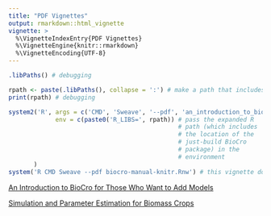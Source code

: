 ```yaml
---
title: "PDF Vignettes"
output: rmarkdown::html_vignette
vignette: >
  %\VignetteIndexEntry{PDF Vignettes}
  %\VignetteEngine{knitr::rmarkdown}
  %\VignetteEncoding{UTF-8}
---
```

```r
.libPaths() # debugging

rpath <- paste(.libPaths(), collapse = ':') # make a path that includes where pkgdown installed BioCro
print(rpath) # debugging

system2('R', args = c('CMD', 'Sweave', '--pdf', 'an_introduction_to_biocro.Rnw'),
             env = c(paste0('R_LIBS=', rpath)) # pass the expanded R
                                               # path (which includes
                                               # the location of the
                                               # just-build BioCro
                                               # package) in the
                                               # environment
       )
system('R CMD Sweave --pdf biocro-manual-knitr.Rnw') # this vignette doesn't need BioCro
```

<!--
<iframe src="an_introduction_to_biocro.pdf"/> 
<iframe src="biocro-manual-knitr.pdf"/>
-->

[An Introduction to BioCro for Those Who Want to Add Models](an_introduction_to_biocro.pdf){target="_blank"}

[Simulation and Parameter Estimation for Biomass Crops](biocro-manual-knitr.pdf){target="_blank"}
